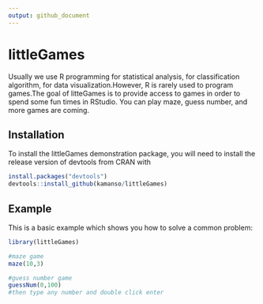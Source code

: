 ---
output: github_document
---

<!-- README.md is generated from README.Rmd. Please edit that file -->

# littleGames

<!-- badges: start -->
<!-- badges: end -->

Usually we use R programming for statistical analysis, for classification algorithm, for data visualization.However, R is rarely used to program games.The goal of litteGames is to provide access to games in order to spend some fun times in RStudio. You can play maze, guess number, and more games are coming. 

## Installation

To install the littleGames demonstration package, you will need to install the release version of devtools from CRAN with
```{r}
install.packages("devtools")
devtools::install_github(kamanso/littleGames)
```

## Example
This is a basic example which shows you how to solve a common problem:

```{r example}
library(littleGames)

#maze game
maze(10,3)

#guess number game
guessNum(0,100)
#then type any number and double click enter
```
